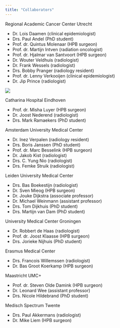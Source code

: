 ```yaml
---
title: "Collaborators"
---
```


Regional Academic Cancer Center Utrecht

- Dr. Lois Daamen (clinical epidemiologist)
- Drs. Paul Andel (PhD student)
- Prof. dr. Quintus Molenaar (HPB surgeon)
- Prof. dr. Martijn Intven (radiation oncologist)
- Prof. dr. Hjalmar van Santvoort (HPB surgeon)
- Dr. Wouter Veldhuis (radiologist)
- Dr. Frank Wessels (radiologist)
- Drs. Bobby Pranger (radiology resident)
- Prof. dr. Lenny Verkooijen (clinical epidemiologist)
- Dr. Jip Prince (radiologist)

![](C:/Users/ladaa/OneDrive/Documents/IMPACT/RACU logo.png)

Catharina Hospital Eindhoven

- Prof. dr. Misha Luyer (HPB surgeon)
- Dr. Joost Nederend (radiologist)
- Drs. Mark Ramaekers (PhD student)

Amsterdam University Medical Center

- Dr. Inez Verpalen (radiology resident)
- Drs. Boris Janssen (PhD student)
- Prof. dr. Marc Besselink (HPB surgeon)
- Dr. Jakob Kist (radiologist)
- Drs. C. Yung Nio (radiologist)
- Drs. Femke Struik (radiologist)

Leiden University Medical Center

- Drs. Bas Boekestijn (radiologist)
- Dr. Sven Mieog (HPB surgeon)
- Dr. Jouke Dijkstra (associate professor)
- Dr. Michael Weinmann (assistant professor)
- Drs. Tom Dijkhuis (PhD student)
- Drs. Martijn van Dam (PhD student)

University Medical Center Groningen

- Dr. Robbert de Haas (radiologist)
- Prof. dr. Joost Klaasse (HPB surgeon)
- Drs. Jorieke Nijhuis (PhD student)

Erasmus Medical Center

- Drs. Francois Willemssen (radiologist)
- Dr. Bas Groot Koerkamp (HPB surgeon)

Maastricht UMC+

- Prof. dr. Steven Olde Damink (HPB surgeon)
- Dr. Leonard Wee (assistant professor)
- Drs. Nicole Hildebrand (PhD student)

Medisch Spectrum Twente

- Drs. Paul Akkermans (radiologist)
- Dr. Mike Liem (HPB surgeon)